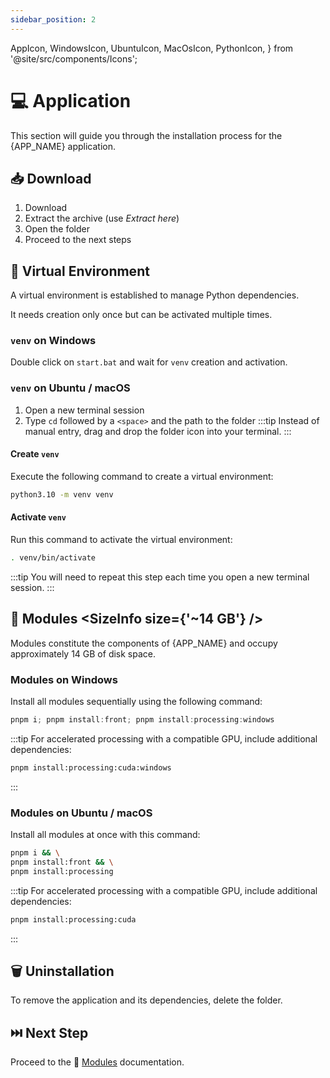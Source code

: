```yaml
---
sidebar_position: 2
---
```


  AppIcon,
  WindowsIcon,
  UbuntuIcon,
  MacOsIcon,
  PythonIcon,
} from '@site/src/components/Icons';

# 💻 Application

This section will guide you through the installation process for the <AppIcon
/> {APP_NAME} application.

## 📥 Download <SizeInfo size={SIZE} />

1. Download <SourceLink version={VERSION} size={SIZE} />
2. Extract the archive (use _Extract here_)
3. Open the folder <AppDirectory version={VERSION} />
4. Proceed to the next steps

## 🔮 Virtual Environment

A virtual environment is established to manage <PythonIcon /> Python
dependencies.

It needs creation only once but can be activated multiple times.

### `venv` on <WindowsIcon /> Windows

Double click on `start.bat` and wait for `venv` creation and activation.

### `venv` on <UbuntuIcon /> Ubuntu / <MacOsIcon /> macOS

1. Open a new terminal session
2. Type `cd` followed by a `<space>` and the path to the <AppDirectory
       version={VERSION} /> folder
   :::tip
   Instead of manual entry, drag and drop the folder icon into your terminal.
   :::

#### Create `venv`

Execute the following command to create a virtual environment:

```bash
python3.10 -m venv venv
```

#### Activate `venv`

Run this command to activate the virtual environment:

```bash
. venv/bin/activate
```

:::tip
You will need to repeat this step each time you open a new terminal session.
:::

## 🧩 Modules <SizeInfo size={'~14 GB'} />

Modules constitute the components of <AppIcon /> {APP_NAME} and occupy
approximately 14 GB of disk space.

### Modules on <WindowsIcon /> Windows

Install all modules sequentially using the following command:

```powershell
pnpm i; pnpm install:front; pnpm install:processing:windows
```

:::tip
For accelerated processing with a compatible GPU, include additional dependencies:

```bash
pnpm install:processing:cuda:windows
```

:::

### Modules on <UbuntuIcon /> Ubuntu / <MacOsIcon /> macOS

Install all modules at once with this command:

```bash
pnpm i && \
pnpm install:front && \
pnpm install:processing
```

:::tip
For accelerated processing with a compatible GPU, include additional dependencies:

```bash
pnpm install:processing:cuda
```

:::

## 🗑️ Uninstallation

To remove the application and its dependencies, delete the <AppDirectory
version={VERSION} /> folder.

## ⏭️ Next Step

Proceed to the 🧩 [Modules](../../modules/index.mdx) documentation.
